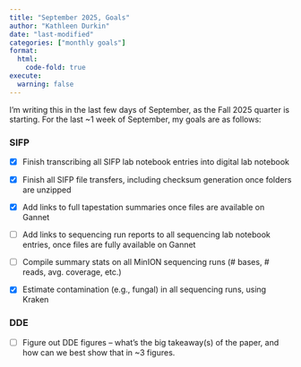 ```yaml
---
title: "September 2025, Goals"
author: "Kathleen Durkin"
date: "last-modified"
categories: ["monthly goals"]
format:
  html:
    code-fold: true
execute:
  warning: false
---
```


I'm writing this in the last few days of September, as the Fall 2025 quarter is starting. For the last \~1 week of September, my goals are as follows:

### SIFP

-   [x] Finish transcribing all SIFP lab notebook entries into digital lab notebook

-   [x] Finish all SIFP file transfers, including checksum generation once folders are unzipped

-   [x] Add links to full tapestation summaries once files are available on Gannet

-   [ ] Add links to sequencing run reports to all sequencing lab notebook entries, once files are fully available on Gannet

-   [ ] Compile summary stats on all MinION sequencing runs (# bases, \# reads, avg. coverage, etc.)

-   [x] Estimate contamination (e.g., fungal) in all sequencing runs, using Kraken

### DDE

-   [ ] Figure out DDE figures -- what's the big takeaway(s) of the paper, and how can we best show that in \~3 figures.
